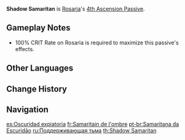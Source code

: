 {{Talent Infobox
|image         = Talent Shadow Samaritan.png
|character     = Rosaria
|type          = 4th Ascension Passive
|info          = Casting [[Rites of Termination]] increases CRIT Rate of all nearby party members (except Rosaria herself) by 15% of Rosaria's CRIT Rate for 10s.<br />CRIT Rate Bonus gained this way cannot exceed 15%.
|scale_att1    = CRIT Rate
|utility1      = CRIT Rate
|utility2      = Party CRIT Rate
|utility3      = Party
}}
'''Shadow Samaritan''' is [[Rosaria]]'s [[4th Ascension Passive]].

==Gameplay Notes==
*100% CRIT Rate on Rosaria is required to maximize this passive's effects.

==Other Languages==
{{Other Languages
|en      = Shadow Samaritan
|zhs     = 暗中支援的黯色
|zhs_rm  = Ànzhōng zhīyuán de àn sè
|zht     = 暗中支援的黯色
|zht_rm  = Ànzhōng zhīyuán de àn sè
|zh_tl   = 
|ja      = 陰から支える暗色
|ja_rm   = Kage kara Sasaeru Anshoku
|ja_tl   = Supporting Dark Color Which Comes from the Shadows
|ko      = 어둠 속 조력자
|ko_rm   = Eodum Sok Joryeokja
|ko_tl   = Supporter in the Darkness
|es      = Oscuridad expiatoria
|es_tl   = Expiation Darkness
|fr      = Samaritain de l'ombre
|fr_tl   = Shadow Samaritan
|ru      = Поддерживающая тьма
|ru_tl   = Supportive Shadow
|th      = Shadow Samaritan
|vi      = Chi Viện Bóng Tối
|vi_tl   = Shadow Aid
|de      = Beistand aus der Dunkelheit
|de_tl   = Aidance from the Darkness
|id      = Shadow Samaritan
|pt      = Samaritana da Escuridão
|pt_tl   = Shadow Samaritan
|tr      = Gölgelerin Merhameti
|tr_tl   = 
|it      = Rinfianco umbratile
|it_tl   = Shadowy Reinforcement
}}

==Change History==
{{Change History|1.4}}

==Navigation==
{{Talent Navbox|Rosaria}}

[[es:Oscuridad expiatoria]]
[[fr:Samaritain de l'ombre]]
[[pt-br:Samaritana da Escuridão]]
[[ru:Поддерживающая тьма]]
[[th:Shadow Samaritan]]